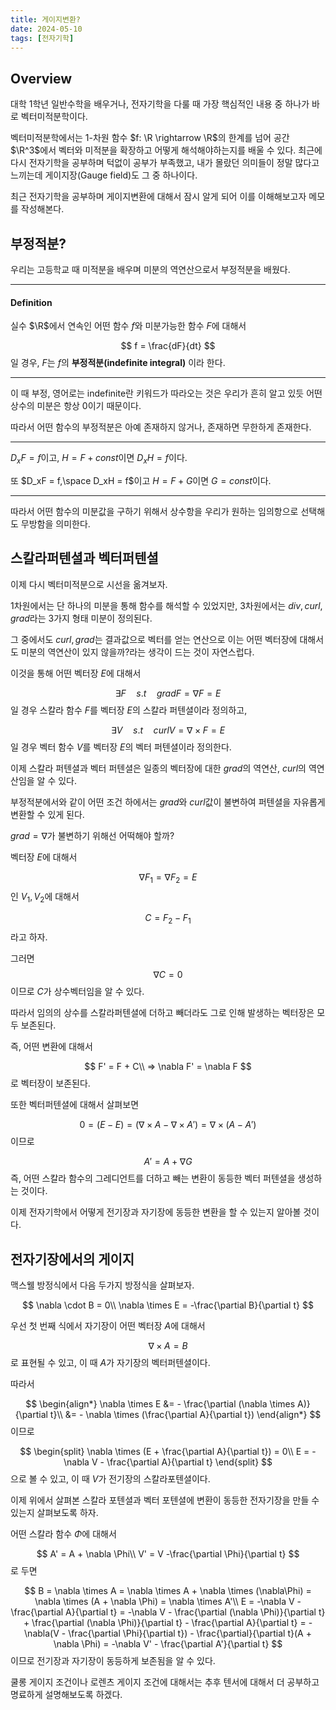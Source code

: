 ```yaml
---
title: 게이지변환?
date: 2024-05-10
tags: [전자기학]
---
```


## Overview

대학 1학년 일반수학을 배우거나, 전자기학을 다룰 때 가장 핵심적인 내용 중 하나가 바로 벡터미적분학이다.

벡터미적분학에서는 1-차원 함수 $f: \R \rightarrow \R$의 한계를 넘어 공간 $\R^3$에서 벡터와 미적분을 확장하고 어떻게 해석해야하는지를 배울 수 있다.
최근에 다시 전자기학을 공부하며 턱없이 공부가 부족했고, 내가 몰랐던 의미들이 정말 많다고 느끼는데 게이지장(Gauge field)도 그 중 하나이다.

최근 전자기학을 공부하며 게이지변환에 대해서 잠시 알게 되어 이를 이해해보고자 메모를 작성해본다.

## 부정적분?

우리는 고등학교 때 미적분을 배우며 미분의 역연산으로서 부정적분을 배웠다.

---
#### Definition
실수 $\R$에서 연속인 어떤 함수 $f$와 미분가능한 함수 $F$에 대해서

$$
f = \frac{dF}{dt}
$$
일 경우, $F$는 $f$의 **부정적분(indefinite integral)** 이라 한다.

---

이 때 부정, 영어로는 indefinite란 키워드가 따라오는 것은 우리가 흔히 알고 있듯 어떤 상수의 미분은 항상 0이기 때문이다.

따라서 어떤 함수의 부정적분은 아예 존재하지 않거나, 존재하면 무한하게 존재한다.

---

$D_xF = f$이고, $H = F + const$이면 $D_xH = f$이다.

또 $D_xF = f,\space D_xH = f$이고 $H = F + G$이면 $G = const$이다.

---

따라서 어떤 함수의 미분값을 구하기 위해서 상수항을 우리가 원하는 임의항으로 선택해도 무방함을 의미한다.

## 스칼라퍼텐셜과 벡터퍼텐셜

이제 다시 벡터미적분으로 시선을 옮겨보자.

1차원에서는 단 하나의 미분을 통해 함수를 해석할 수 있었지만, 3차원에서는 $div, curl, grad$라는 3가지 형태 미분이 정의된다.

그 중에서도 $curl, grad$는 결과값으로 벡터를 얻는 연산으로 이는 어떤 벡터장에 대해서도 미분의 역연산이 있지 않을까?라는 생각이 드는 것이 자연스럽다.

이것을 통해 어떤 벡터장 $E$에 대해서

$$
\exists F \quad s.t \quad grad F = \nabla F = E
$$
일 경우 스칼라 함수 $F$를 벡터장 $E$의 스칼라 퍼텐셜이라 정의하고,

$$
\exists V \quad s.t \quad curl V = \nabla \times F = E
$$
일 경우 벡터 함수 $V$를 벡터장 $E$의 벡터 퍼텐셜이라 정의한다.

이제 스칼라 퍼텐셜과 벡터 퍼텐셜은 일종의 벡터장에 대한 $grad$의 역연산, $curl$의 역연산임을 알 수 있다.

부정적분에서와 같이 어떤 조건 하에서는 $grad$와 $curl$값이 불변하여 퍼텐셜을 자유롭게 변환할 수 있게 된다.

$grad = \nabla$가 불변하기 위해선 어떡해야 할까?

벡터장 $E$에 대해서

$$
\nabla F_1 = \nabla F_2 = E
$$
인 $V_1, V_2$에 대해서

$$
C = F_2 - F_1
$$
라고 하자.

그러면
$$
\nabla C = 0
$$
이므로 $C$가 상수벡터임을 알 수 있다.

따라서 임의의 상수를 스칼라퍼텐셜에 더하고 빼더라도 그로 인해 발생하는 벡터장은 모두 보존된다.

즉, 어떤 변환에 대해서

$$
F' = F + C\\
=> \nabla F' = \nabla F
$$
로 벡터장이 보존된다.

또한 벡터퍼텐셜에 대해서 살펴보면

$$
0 = (E - E) = (\nabla \times A - \nabla \times A') = \nabla \times (A - A')
$$
이므로

$$
A' = A + \nabla G
$$
즉, 어떤 스칼라 함수의 그레디언트를 더하고 빼는 변환이 동등한 벡터 퍼텐셜을 생성하는 것이다.

이제 전자기학에서 어떻게 전기장과 자기장에 동등한 변환을 할 수 있는지 알아볼 것이다.

## 전자기장에서의 게이지

맥스웰 방정식에서 다음 두가지 방정식을 살펴보자.

$$
\nabla \cdot B = 0\\
\nabla \times E = -\frac{\partial B}{\partial t}
$$

우선 첫 번째 식에서 자기장이 어떤 벡터장 $A$에 대해서

$$
\nabla \times A = B
$$
로 표현될 수 있고, 이 때 $A$가 자기장의 벡터퍼텐셜이다.

따라서

$$
\begin{align*}
\nabla \times E &= - \frac{\partial (\nabla \times A)}{\partial t}\\
&= - \nabla \times (\frac{\partial A}{\partial t})
\end{align*}
$$
이므로

$$
\begin{split}
\nabla \times (E + \frac{\partial A}{\partial t}) = 0\\
E = -\nabla V - \frac{\partial A}{\partial t}
\end{split}
$$
으로 볼 수 있고, 이 때 $V$가 전기장의 스칼라포텐셜이다.

이제 위에서 살펴본 스칼라 포텐셜과 벡터 포텐셜에 변환이 동등한 전자기장을 만들 수 있는지 살펴보도록 하자.

어떤 스칼라 함수 $\Phi$에 대해서

$$
A' = A + \nabla \Phi\\
V' = V -\frac{\partial \Phi}{\partial t}
$$
로 두면

$$
B = \nabla \times A = \nabla \times A + \nabla \times (\nabla\Phi) = \nabla \times (A + \nabla \Phi) = \nabla \times A'\\
E = -\nabla V - \frac{\partial A}{\partial t} = -\nabla V - \frac{\partial (\nabla \Phi)}{\partial t} + \frac{\partial (\nabla \Phi)}{\partial t} - \frac{\partial A}{\partial t} = -\nabla(V - \frac{\partial \Phi}{\partial t}) - \frac{\partial}{\partial t}(A + \nabla \Phi) = -\nabla V' - \frac{\partial A'}{\partial t}
$$
이므로 전기장과 자기장이 동등하게 보존됨을 알 수 있다.

쿨롱 게이지 조건이나 로렌츠 게이지 조건에 대해서는 추후 텐서에 대해서 더 공부하고 명료하게 설명해보도록 하겠다.